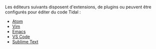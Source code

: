 Les éditeurs suivants disposent d'extensions, de plugins ou peuvent être configurés pour éditer du code Tidal :

* [[Atom]]
* [[Vim]]
* [[Emacs]]
* [[VS Code]]
* [[Sublime Text]]